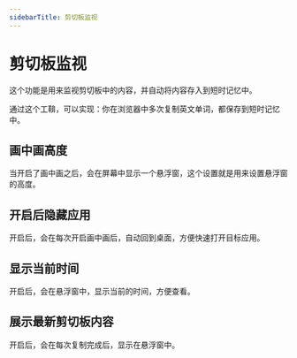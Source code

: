 ```yaml
---
sidebarTitle: 剪切板监视
---
```


# 剪切板监视

这个功能是用来监视剪切板中的内容，并自动将内容存入到短时记忆中。

通过这个工鞥，可以实现：你在浏览器中多次复制英文单词，都保存到短时记忆中。


## 画中画高度

当开启了画中画之后，会在屏幕中显示一个悬浮窗，这个设置就是用来设置悬浮窗的高度。

## 开启后隐藏应用

开启后，会在每次开启画中画后，自动回到桌面，方便快速打开目标应用。

## 显示当前时间

开启后，会在悬浮窗中，显示当前的时间，方便查看。

## 展示最新剪切板内容

开启后，会在每次复制完成后，显示在悬浮窗中。
